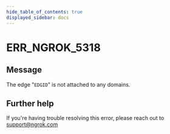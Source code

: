 ```yaml
---
hide_table_of_contents: true
displayed_sidebar: docs
---
```



# ERR_NGROK_5318

## Message

The edge "`EDGID`" is not attached to any domains.

<ErrorDetails error="err_ngrok_5318" />

## Further help

If you're having trouble resolving this error, please reach out to [support@ngrok.com](mailto:support@ngrok.com?subject=Help%20with%20ERR_NGROK_5318)
